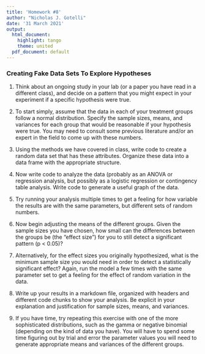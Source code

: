 ```yaml
---
title: 'Homework #8'
author: "Nicholas J. Gotelli"
date: '31 March 2021'
output:
  html_document:
    highlight: tango
    theme: united
  pdf_document: default
---
```

### Creating Fake Data Sets To Explore Hypotheses

1. Think about an ongoing study in your lab (or a paper you have read in a different class), and decide on a pattern that you might expect in your experiment if a specific hypothesis were true.

2. To start simply, assume that the data in each of your treatment groups follow a normal distribution. Specify the sample sizes, means, and variances for each group that would be reasonable if your hypothesis were true. You may need to consult some previous literature and/or an expert in the field to come up with these numbers.

3. Using the methods we have covered in class, write code to create a random data set that has these attributes. Organize these data into a data frame with the appropriate structure.

4. Now write code to analyze the data (probably as an ANOVA or regression analysis, but possibly as a logistic regression or contingency table analysis. Write code to generate a useful graph of the data.

5. Try running your analysis multiple times to get a feeling for how variable the results are with the same parameters, but different sets of random numbers.

6. Now begin adjusting the means of the different groups. Given the sample sizes you have chosen, how small can the differences between the groups be (the "effect size") for you to still detect a significant pattern (p < 0.05)?

7. Alternatively, for the effect sizes you originally hypothesized, what is the minimum sample size you would need in order to detect a statistically significant effect? Again, run the model a few times with the same parameter set to get a feeling for the effect of random variation in the data.

8. Write up your results in a markdown file, organized with headers and different code chunks to show your analysis. Be explicit in your explanation and justification for sample sizes, means, and variances.

9. If you have time, try repeating this exercise with one of the more sophisticated distributions, such as the gamma or negative binomial (depending on the kind of data you have). You will have to spend some time figuring out by trial and error the parameter values you will need to generate appropriate means and variances of the different groups.
